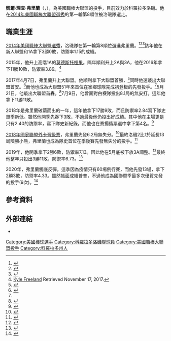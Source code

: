 {{Infobox baseball biography
| name        = 凱爾·弗里蘭<br />Kyle Freeland
| image       = Kyle Freeland (23631835228) (cropped).jpg
| image_size  = 
| caption     = 2017年的弗里蘭
| team        = 科羅拉多洛磯
| number      = 
| position    = [[投手|投手]]
| birth_date  = {{birth date and age|mf=yes|1993|5|14}}
| birth_place = {{USA}}[[科羅拉多州|科羅拉多州]][[丹佛|丹佛]]
| bats        = 右
| throws      = 右
| debutleague = 美國職棒大聯盟
| debutdate   = 4月7日
| debutyear   = 2017年
| debutteam   = 科羅拉多洛磯
| statyear    = 2021年球季
| statleague  = 美國職棒大聯盟
| stat1label  = 勝敗投數
| stat1value  = 40–40
| stat2label  = [[防禦率|防禦率]]
| stat2value  = 4.20
| stat3label  = [[三振|三振]]
| stat3value  = 510
| teams =
* [[科羅拉多洛磯|科羅拉多洛磯]] ({{mlby|2017}}–)
|highlights=
}}
'''凱爾·理查·弗里蘭'''（{{lang-en|Kyle Richard Freeland}}，{{bd|1993年|5月14日|}}），為美國職棒大聯盟的投手，目前效力於科羅拉多洛磯。他在[[2014年美國職棒大聯盟選秀|2014年美國職棒大聯盟選秀]]的第一輪第8順位被洛磯隊選走。
==職業生涯==
[[2014年美國職棒大聯盟選秀|2014年美國職棒大聯盟選秀]]，洛磯隊在第一輪第8順位選進弗里蘭。<ref>{{cite news|url=https://www.wsj.com/articles/kyle-freeland-is-college-baseballs-fastest-rising-draft-prospect-1398293172|title=Evansville's Kyle Freeland Is College Baseball's Fastest-Rising Draft Prospect|author=Michael Salfino|date=April 23, 2014|work=The Wall Street Journal|access-date=November 17, 2017|archive-date=2021-02-13|archive-url=https://web.archive.org/web/20210213170211/https://www.wsj.com/articles/kyle-freeland-is-college-baseballs-fastest-rising-draft-prospect-1398293172}}</ref><ref>{{cite news|url=http://m.mlb.com/news/article/70934150/freeland-continues-to-carve-up-opposing-hitters/|title=Freeland continues to carve up opposing hitters|work=Major League Baseball|access-date=November 17, 2017|archive-date=2017-11-17|archive-url=https://web.archive.org/web/20171117122054/http://m.mlb.com/news/article/70934150/freeland-continues-to-carve-up-opposing-hitters/}}</ref><ref>{{cite news|url=http://mlb.mlb.com/news/article.jsp?ymd=20140605&content_id=78417034&notebook_id=78424668&vkey=notebook_col&c_id=col|author=Thomas Harding|title=Rockies take college lefty with local roots in Round 1|work=Colorado Rockies|date=June 5, 2014|access-date=November 17, 2017|archive-date=2014-07-15|archive-url=https://web.archive.org/web/20140715174325/http://mlb.mlb.com/news/article.jsp?ymd=20140605&content_id=78417034&notebook_id=78424668&vkey=notebook_col&c_id=col}}</ref>該年他在新人聯盟和1A拿下3勝0敗，防禦率1.15的成績。

2015年，他升上高階1A的[[莫德斯托樫果|莫德斯托樫果]]。隔年順利升上2A與3A，他在2016年拿下11勝10敗，防禦率3.89。<ref>[http://www.milb.com/player/index.jsp?player_id=607536#/career/R/pitching/2016/ALL Kyle Freeland] {{Wayback|url=http://www.milb.com/player/index.jsp?player_id=607536#/career/R/pitching/2016/ALL |date=20190725224616 }} Retrieved November 17, 2017.</ref>

2017年4月7日，弗里蘭升上大聯盟。他順利拿下大聯盟首勝，<ref>{{cite web|url=http://m.mlb.com/news/article/20170407222892770/rockies-kyle-freeland-quiets-dodgers-bats/?game_pk=490154|author=Ken Gurnick|author2=Thomas Harding|title=Freeland dazzles in debut as Rox down LA|date=April 7, 2017|website=MLB.com|access-date=November 16, 2017|archive-date=2017-07-30|archive-url=https://web.archive.org/web/20170730150334/http://m.mlb.com/news/article/20170407222892770/rockies-kyle-freeland-quiets-dodgers-bats/?game_pk=490154}}</ref>同時他還敲出大聯盟首安。<ref name=espn>{{cite web|url=http://www.espn.com/mlb/recap?gameId=370407127|title=Freeland wins debut as Rockies top Dodgers 2-1|agency=[[Associated_Press|Associated Press]]|publisher=[[ESPN|ESPN]]|date=April 8, 2017|access-date=November 17, 2017|archive-date=2018-06-12|archive-url=https://web.archive.org/web/20180612143544/http://www.espn.com/mlb/recap?gameId=370407127}}</ref>而他也成為大聯盟51年來首位在家鄉球隊完成初登板的先發投手。<ref name=espn/>5月21日，他敲出大聯盟首轟。<ref>{{Cite web|title=Kyle Freeland Career Home Runs|url=https://www.baseball-reference.com/players/event_hr.fcgi?id=freelky01&t=b|website=Baseball-Reference.com|language=en|access-date=2020-05-04|archive-date=2017-11-01|archive-url=https://web.archive.org/web/20171101123417/https://www.baseball-reference.com/players/event_hr.fcgi?id=freelky01&t=b}}</ref>7月9日，他曾面對白襪隊投出8.1局的無安打。這年他拿下11勝11敗。

2018年是弗里蘭破繭而出的一年，這年他拿下17勝9敗，而且防禦率2.84寫下隊史單季新低。雖然他開季先吞下3敗，不過最後他仍投出好成績。其中他在主場更是只有2.40的防禦率，寫下隊史新紀錄。而他也在賽揚獎票選中拿下第4名。<ref>{{Cite web|url=https://www.denverpost.com/2018/09/29/german-marquez-kyle-freeland-rockies-duo/|title=Saunders: German Marquez’s fire, Kyle Freeland’s ice give Rockies best pitching duo in club history|date=September 29, 2018|access-date=2021-02-06|archive-date=2020-08-13|archive-url=https://web.archive.org/web/20200813050750/https://www.denverpost.com/2018/09/29/german-marquez-kyle-freeland-rockies-duo/}}</ref>

[[2018年國家聯盟外卡晉級賽|2018年國家聯盟外卡晉級賽]]，弗里蘭先發6.2局無失分。<ref>{{Cite web|url=https://www.cbssports.com/mlb/news/nl-wild-card-game-how-kyle-freeland-and-the-rockies-neutralized-one-of-the-cubs-most-dangerous-hitters/|title=NL Wild Card Game: How Kyle Freeland and the Rockies neutralized one of the Cubs' most dangerous hitters|website=CBSSports.com|access-date=2021-02-06|archive-date=2018-10-04|archive-url=https://web.archive.org/web/20181004124429/https://www.cbssports.com/mlb/news/nl-wild-card-game-how-kyle-freeland-and-the-rockies-neutralized-one-of-the-cubs-most-dangerous-hitters/}}</ref>最終洛磯2比1於延長13局險勝小熊，弗里蘭也成為隊史首位在季後賽先發無失分的投手。<ref>{{Cite web|url=https://www.usatoday.com/story/sports/mlb/columnist/bob-nightengale/2018/10/03/mlb-playoffs-cubs-rockies-joe-maddon-nl-wild-card/1506659002/|title=Winter is here: Stunned Cubs prepare for change after shocking postseason elimination|first=Bob|last=Nightengale|website=USA TODAY|access-date=2021-02-06|archive-date=2020-12-22|archive-url=https://web.archive.org/web/20201222062339/https://www.usatoday.com/story/sports/mlb/columnist/bob-nightengale/2018/10/03/mlb-playoffs-cubs-rockies-joe-maddon-nl-wild-card/1506659002/}}</ref>


2019年，他開季拿下2勝6敗，防禦率7.13。因此他在5月底被下放3A調整。<ref>{{Cite web|url=https://www.mlbtraderumors.com/2019/05/rockies-option-kyle-freeland.html|title=Rockies Option Kyle Freeland|website=MLB Trade Rumors|access-date=2021-02-06|archive-date=2020-10-30|archive-url=https://web.archive.org/web/20201030231919/https://www.mlbtraderumors.com/2019/05/rockies-option-kyle-freeland.html}}</ref>最終他整年只投出3勝11敗，防禦率6.73。<ref>{{Cite web|url=https://www.baseball-reference.com/players/f/freelky01.shtml|title=Kyle Freeland Stats|website=Baseball-Reference.com|access-date=2021-02-06|archive-date=2021-02-17|archive-url=https://web.archive.org/web/20210217104509/https://www.baseball-reference.com/players/f/freelky01.shtml}}</ref>

2020年，弗里蘭觸底反彈。這季因為疫情只有60場例行賽，而他先發13場，拿下2勝3敗，防禦率4.33。雖然帳面成績普普，不過他成為國聯單季最多次優質先發的投手(9次)。<ref>{{Cite web|url=https://www.baseball-reference.com/leagues/NL/2020-standard-pitching.shtml|title=2020 National League Standard Pitching|website=Baseball-Reference.com|access-date=2021-02-06|archive-date=2021-01-31|archive-url=https://web.archive.org/web/20210131042315/https://www.baseball-reference.com/leagues/NL/2020-standard-pitching.shtml}}</ref>
==參考資料==
{{Reflist|2}}
==外部連結==
{{Commons category|Kyle Freeland}}
{{baseballstats|mlb=607536|espn=33839|br=f/freelky01|fangraphs=16256}}
*{{twitter|KFREE_21}}

{{科羅拉多洛磯隊當前登錄名單}}

{{DEFAULTSORT:Freeland, Kyle}}
[[Category:美國棒球選手|Category:美國棒球選手]]
[[Category:科羅拉多洛磯隊球員|Category:科羅拉多洛磯隊球員]]
[[Category:美國職棒大聯盟投手|Category:美國職棒大聯盟投手]]
[[Category:科羅拉多州人|Category:科羅拉多州人]]